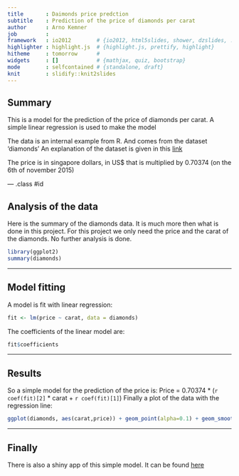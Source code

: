 ```yaml
---
title       : Daimonds price predction
subtitle    : Prediction of the price of diamonds per carat
author      : Arno Kemner
job         : 
framework   : io2012        # {io2012, html5slides, shower, dzslides, ...}
highlighter : highlight.js  # {highlight.js, prettify, highlight}
hitheme     : tomorrow      # 
widgets     : []            # {mathjax, quiz, bootstrap}
mode        : selfcontained # {standalone, draft}
knit        : slidify::knit2slides
---
```


## Summary

This is a model for the prediction of the price of diamonds per carat.
A simple linear regression is used to make the model

The data is an internal example from R. And comes from the dataset 'diamonds'
An explanation of the dataset is given in this [link](https://vincentarelbundock.github.io/Rdatasets/doc/Ecdat/Diamond.html)

The price is in singapore dollars, in US$ that is multiplied by 0.70374 (on the 6th of november 2015)

--- .class #id 


## Analysis of the data

Here is the summary of the diamonds data. It is much more then what is done in this project. For this project we only need the price and the carat of the diamonds. No further analysis is done.

```r
library(ggplot2)
summary(diamonds)
```

--- 

## Model fitting

A model is fit with linear regression:

```r
fit <- lm(price ~ carat, data = diamonds)
```

The coefficients of the linear model are:

```r
fit$coefficients
```

---

## Results

So a simple model for the prediction of the price is: 
Price = 0.70374 * (`r coef(fit)[2]` * carat + `r coef(fit)[1]`)
Finally a plot of the data with the regression line:
```r
ggplot(diamonds, aes(carat,price)) + geom_point(alpha=0.1) + geom_smooth(method="lm") 

```

---

## Finally

There is also a shiny app of this simple model.
It can be found [here](https://arnosk.shinyapps.io/diamonds)




